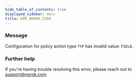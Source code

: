 ```yaml
---
hide_table_of_contents: true
displayed_sidebar: docs
title: ERR_NGROK_2204
---
```




### Message

Configuration for policy action type `TYP` has invalid value: `FIELD`.

<ErrorDetails error="err_ngrok_2204" />

### Further help

If you're having trouble resolving this error, please reach out to [support@ngrok.com](mailto:support@ngrok.com?subject=Help%20with%20ERR_NGROK_2204)
